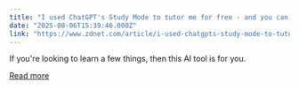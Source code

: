 ```yaml
---
title: "I used ChatGPT's Study Mode to tutor me for free - and you can too"
date: "2025-08-06T15:39:46.000Z"
link: "https://www.zdnet.com/article/i-used-chatgpts-study-mode-to-tutor-me-for-free-and-you-can-too/"
---
```


If you're looking to learn a few things, then this AI tool is for you.

[Read more](https://www.zdnet.com/article/i-used-chatgpts-study-mode-to-tutor-me-for-free-and-you-can-too/)
